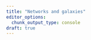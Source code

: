 ```yaml
---
title: "Networks and galaxies"
editor_options: 
  chunk_output_type: console
draft: true
---
```


<!-- ```{r setup, include=FALSE} -->
<!-- source(here::here("_R/post_setup.R")) -->
<!-- ``` -->

<!-- ```{r} -->
<!-- datadir <- here::here("posts/2023-exploring-movies-galaxies/data") -->
<!-- datadir -->

<!-- data <- read_delim(fs::path(datadir, "network_metadata", ext = "tab"), ) -->

<!-- data <- janitor::clean_names(data) -->

<!-- glimpse(data) -->
<!-- ``` -->

<!-- ```{r} -->
<!-- library(rgexf) -->

<!-- id_test <- 316 -->
<!-- # id_test <- 292 -->

<!-- network_stats <- data |>  -->
<!--   # as.data.frame() |>  -->
<!--   filter(gexf_id == id_test)  -->

<!-- network_stats -->

<!-- network <- rgexf::read.gexf(fs::path(datadir, "gexf", id_test, ext = "gexf")) -->
<!-- ``` -->

<!-- ```{r igraph} -->
<!-- library(igraph) -->

<!-- network <- rgexf::gexf.to.igraph(network) -->

<!-- str(network) -->

<!-- V(network)$page_rank   <- page.rank(network)$vector -->
<!-- V(network)$betweenness <- betweenness(network) -->
<!-- V(network)$degree      <- degree(network) -->
<!-- V(network)$community   <- membership(cluster_walktrap(network)) -->

<!-- plot(network) -->

<!-- glimpse(network_stats) -->

<!-- network_stats$edges -->
<!-- igraph::gsize(network) -->

<!-- # igraph::centralization.betweenness() -->
<!-- # centralize(network) -->
<!-- centr_degree(network) -->
<!-- igraph::graph.density(network) -->
<!-- ``` -->


<!-- ```{r grapher} -->
<!-- # remotes::install_github('JohnCoene/grapher', dependencies = c("Depends", "Imports")) -->
<!-- library(grapher) -->

<!-- gphr <- graph(network) -->

<!-- gphr -->

<!-- gphr |>  -->
<!--   graph_cluster() |>  -->
<!--   scale_node_color(cluster) -->

<!-- length(table(V(network)$community)) -->
<!-- # graph(fs::path(datadir, "gexf", id_test, ext = "gexf")) -->
<!-- ``` -->

<!-- ```{r sigmaNet} -->
<!-- # remotes::install_github('iankloo/sigmaNet') -->
<!-- library(sigmaNet) -->

<!-- layout <- layout_nicely(network) -->

<!-- sig <- sigmaFromIgraph(network, layout = layout)  -->

<!-- sig -->

<!-- sig |>  -->
<!--   addNodeLabels(labelAttr = 'name') |> -->
<!--   addEdgeSize(sizeAttr = 'weight', minSize = .1, maxSize = 2) |>  -->
<!--   # addNodeSize(sizeMetric = 'betweenness', minSize = 4, maxSize = 8) |> -->
<!--   addNodeSize(sizeVector = V(network)$betweenness, minSize = 4, maxSize = 8) |> -->
<!--   addNodeColors(colorAttr = 'color', colorPal = 'Set1') -->
<!-- ``` -->


<!-- ```{r visNetwork} -->
<!-- library(visNetwork) -->

<!-- dnet <- toVisNetworkData(network) -->

<!-- visnet <- visNetwork(nodes = dnet$nodes, edges = dnet$edges) -->

<!-- visnet -->

<!-- visnet |>  -->
<!--   visEdges(width = "weight", smooth = FALSE) |>  -->
<!--   visNodes() |>  -->
<!--   visPhysics(solver = "forceAtlas2Based") -->
<!-- ``` -->

